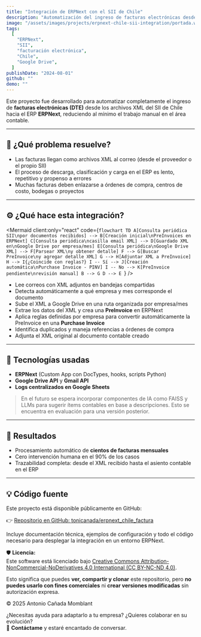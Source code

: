 ```yaml
---
title: "Integración de ERPNext con el SII de Chile"
description: "Automatización del ingreso de facturas electrónicas desde XML del SII a ERPNext, conectando correo, Google Drive y el ERP para eliminar tareas repetitivas y errores humanos."
image: "/assets/images/projects/erpnext-chile-sii-integration/portada.webp"
tags:
  [
    "ERPNext",
    "SII",
    "facturación electrónica",
    "Chile",
    "Google Drive",
  ]
publishDate: "2024-08-01"
github: ""
demo: ""
---
```


Este proyecto fue desarrollado para automatizar completamente el ingreso de **facturas electrónicas (DTE)** desde los archivos XML del SII de Chile hacia el ERP **ERPNext**, reduciendo al mínimo el trabajo manual en el área contable.

---


## 🧩 ¿Qué problema resuelve?

- Las facturas llegan como archivos XML al correo (desde el proveedor o el propio SII)
- El proceso de descarga, clasificación y carga en el ERP es lento, repetitivo y propenso a errores
- Muchas facturas deben enlazarse a órdenes de compra, centros de costo, bodegas o proyectos

---

## ⚙️ ¿Qué hace esta integración?

<Mermaid
  client:only="react"
  code={`flowchart TD
  A[Consulta periódica SII\npor documentos recibidos] --> B[Creación inicial\nPreInvoices en ERPNext]
  C[Consulta periódica\ncasilla email XML] --> D[Guardado XML en\nGoogle Drive por empresa/mes]
  E[Consulta periódica\nGoogle Drive XML] --> F[Parsear XML\ny obtener detalle]
  F --> G[Buscar PreInvoice\ny agregar detalle XML]
  G --> H[Adjuntar XML a PreInvoice]
  H --> I{¿Coincide con reglas?}
  I -- Sí --> J[Creación automática\nPurchase Invoice - PINV]
  I -- No --> K[PreInvoice pendiente\nrevisión manual]
  B --> G
  D --> E
`}
/>

- Lee correos con XML adjuntos en bandejas compartidas
- Detecta automáticamente a qué empresa y mes corresponde el documento
- Sube el XML a Google Drive en una ruta organizada por empresa/mes
- Extrae los datos del XML y crea una **PreInvoice** en ERPNext
- Aplica reglas definidas por empresa para convertir automáticamente la PreInvoice en una **Purchase Invoice**
- Identifica duplicados y maneja referencias a órdenes de compra
- Adjunta el XML original al documento contable creado

---

## 🧠 Tecnologías usadas

- **ERPNext** (Custom App con DocTypes, hooks, scripts Python)
- **Google Drive API** y **Gmail API**
- **Logs centralizados en Google Sheets**

> En el futuro se espera incorporar componentes de IA como FAISS y LLMs para sugerir ítems contables en base a descripciones. Esto se encuentra en evaluación para una versión posterior.

---

## 📌 Resultados

- Procesamiento automático de **cientos de facturas mensuales**
- Cero intervención humana en el 90% de los casos
- Trazabilidad completa: desde el XML recibido hasta el asiento contable en el ERP

---

## 💡 Código fuente

Este proyecto está disponible públicamente en GitHub:

👉 [Repositorio en GitHub: tonicanada/erpnext_chile_factura](https://github.com/tonicanada/erpnext_chile_factura)

Incluye documentación técnica, ejemplos de configuración y todo el código necesario para desplegar la integración en un entorno ERPNext.

🛡️ **Licencia:**  
Este software está licenciado bajo [Creative Commons Attribution-NonCommercial-NoDerivatives 4.0 International (CC BY-NC-ND 4.0)](https://creativecommons.org/licenses/by-nc-nd/4.0/).

Esto significa que puedes **ver, compartir y clonar** este repositorio, pero **no puedes usarlo con fines comerciales** ni **crear versiones modificadas** sin autorización expresa.

© 2025 Antonio Cañada Momblant

¿Necesitas ayuda para adaptarlo a tu empresa? ¿Quieres colaborar en su evolución?  
💬 **Contáctame** y estaré encantado de conversar.
